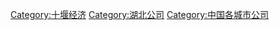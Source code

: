 [[Category:十堰经济|Category:十堰经济]]
[[Category:湖北公司|Category:湖北公司]]
[[Category:中国各城市公司|Category:中国各城市公司]]